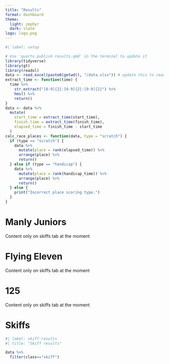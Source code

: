 ```yaml
---
title: "Results"
format: dashboard
theme: 
  light: zephyr
  dark: slate
logo: logo.png
---
```


```r
#| label: setup

# Use 'quarto publish results.qmd' in the terminal to update it
library(tidyverse)
library(gt)
library(readxl)
data <- read_excel(paste0(getwd(), "/data.xlsx")) # update this to read all races
extract_time <- function(time) {
  time %>% 
    str_extract("[0-9]{2}:[0-9]{2}:[0-9]{2}") %>% 
    hms() %>% 
    return()
}
data <- data %>% 
  mutate(
    start_time = extract_time(start_time),
    finish_time = extract_time(finish_time),
    elapsed_time = finish_time - start_time
  )
calc_race_places <- function(data, type = "scratch") {
  if (type == "scratch") {
    data %>% 
      mutate(place = rank(elapsed_time)) %>% 
      arrange(place) %>% 
      return()
  } else if (type == "handicap") {
    data %>% 
      mutate(place = rank(handicap_time)) %>% 
      arrange(place) %>% 
      return()
  } else {
    print("Incorrect place scoring type.")
  }
}
```

# Manly Juniors

Content only on skiffs tab at the moment

# Flying Eleven

Content only on skiffs tab at the moment

# 125

Content only on skiffs tab at the moment

# Skiffs

```r
#| label: skiff-results
#| title: "Skiff results"

data %>% 
  filter(class=="skiff")
```